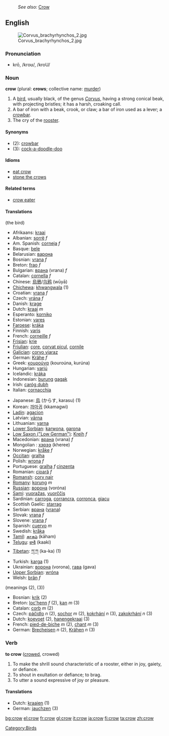 :''See also:'' [[Crow]]
{{wikipedia}}
==English==
[[Image:Corvus brachyrhynchos 2.jpg|thumb]]
=== Pronunciation ===
*krō, /kroʊ/, /kroU/

=== Noun ===
'''crow''' (plural: '''crows'''; collective name: [[murder]])

# A [[bird]], usually black, of the genus ''[[Corvus]]'', having a strong conical beak, with projecting bristles; it has a harsh, croaking call.
# A bar of iron with a beak, crook, or claw; a bar of iron used as a lever; a [[crowbar]].
# The cry of the [[rooster]].


====Synonyms====
*(2): [[crowbar]]
*(3): [[cock-a-doodle-doo]]

==== Idioms ====
*[[eat crow]]
*[[stone the crows]]

==== Related terms ====
*[[crow eater]]

====Translations====
(the bird)
{{top}}
*Afrikaans: [[kraai]]
*Albanian: [[sorrë]] ''f''
*Am. Spanish: [[corneja]] ''f''
*Basque: [[bele]]
*Belarusian: [[варона]]
*Bosnian: [[vrana]] ''f''
*Breton: [[frao]] ''f''
*Bulgarian: [[врана]] (vrana) ''f''
*Catalan: [[cornella]] ''f''
*Chinese: [[烏鴉]]/[[乌鸦]] (wūyā)
*[[Chichewa]]: [[khwangwala]] (1)
*Croatian: [[vrana]] ''f''
*Czech: [[vrána]] ''f''
*Danish: [[krage]]
*Dutch: [[kraai]] ''m''
*Esperanto: [[korniko]]
*Estonian: [[vares]]
*[[Faroese]]: [[kráka]]
*Finnish: [[varis]]
*French: [[corneille]] ''f''
*[[Frisian]]: [[krie]]
*[[Friulian]]: [[çore]], [[corvat piçul]], [[cornile]]
*[[Galician]]: [[corvo viaraz]]
*German: [[Krähe]] ''f''
*Greek: [[κουρούνα]] '' '' (kouroúna, kurúna)
*Hungarian: [[varjú]]
*Icelandic: [[kráka]]
*Indonesian: [[burung]] [[gagak]]
*Irish: [[caróg dubh]]
*Italian: [[cornacchia]]
{{mid}}
*Japanese: [[烏]] (からす, karasu) (1)
*Korean: [[까마귀]] (kkamagwi)
*[[Ladin]]: [[agacion]]
*Latvian: [[vārna]]
*Lithuanian: [[varna]]
*[[Lower Sorbian]]: [[karwona]], [[garona]]
*[[Low Saxon ("Low German")]]: [[Kreih]] ''f''
*Macedonian: [[врана]] (vrana) ''f''
*Mongolian : [[хэрээ]] (kheree)
*Norwegian: [[kråke]] ''f''
*[[Occitan]]: [[gralha]]
*Polish: [[wrona]] ''f''
*Portuguese: [[gralha]] ''f'' [[cinzenta]]
*Romanian: [[cioară]] ''f''
*[[Romansh]]: [[corv nair]]
*[[Romany]]: [[korung]] ''m''
*[[Russian]]: [[ворона]] (voróna) {{f}}
*[[Sami]]: [[vuoražas]], [[vuorččis]]
*Sardinian: [[carroga]], [[corrancra]], [[corronca]], [[giacu]]
*Scottish Gaelic: [[starrag]]
*Serbian: [[врана]] ([[vrana]])
*Slovak: [[vrana#Slovak|vrana]] ''f''
*Slovene: [[vrana]] ''f''
*Spanish: [[cuervo]] ''m''
*Swedish: [[kråka]]
*[[Tamil]]: [[காகம்]] (kāham)
*[[Telugu]]: [[కాకి]] (kaaki)
*[[Tibetan]]: [[ཀ་ཀ]] (ka-ka) (1)
*Turkish: [[karga]] (1)
*Ukrainian: [[ворона]] (vorona), [[гава]] (gava)
*[[Upper Sorbian]]: [[wróna]]
*Welsh: [[brân]] ''f''
{{bottom}}

(meanings (2), (3))
*Bosnian: [[krik]] (2)
*Breton: [[loc'henn]] ''f'' (2), [[kan]] ''m'' (3)
*Catalan: [[corb]] ''m'' (2)
*Czech: [[páčidlo]] ''n'' (2), [[sochor]] ''m'' (2), [[kokrhání]] ''n'' (3), [[zakokrhání]] ''n'' (3)  
*Dutch: [[koevoet]] (2), [[hanengekraai]] (3)
*French: [[pied-de-biche]] ''m'' (2), [[chant]] ''m'' (3)
*German: [[Brecheisen]] ''n'' (2), [[Krähen]] ''n'' (3)

=== Verb ===
'''to crow''' ([[crowed]], crowed)

# To make the shrill sound characteristic of a rooster, either in joy, gaiety, or defiance.
# To shout in exultation or defiance; to brag.
# To utter a sound expressive of joy or pleasure.

==== Translations ====
*Dutch: [[kraaien]] (1)
*German: [[jauchzen]] (3)

[[Category:Birds]]

[[bg:crow]]
[[el:crow]]
[[fr:crow]]
[[gl:crow]]
[[it:crow]]
[[ja:crow]]
[[fi:crow]]
[[ta:crow]]
[[zh:crow]]